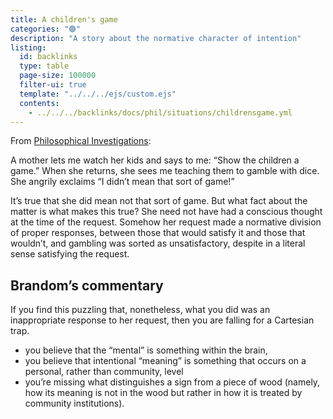 ```yaml
---
title: A children's game
categories: "🟢"
description: "A story about the normative character of intention"
listing:
  id: backlinks
  type: table
  page-size: 100000
  filter-ui: true
  template: "../../../ejs/custom.ejs"
  contents:
    - ../../../backlinks/docs/phil/situations/childrensgame.yml
---
```



From [Philosophical Investigations](/docs/phil/people/wittgenstein/works/pi#aphorism-69):

A mother lets me watch her kids and says to me: "Show the children a game." When 
she returns, she sees me teaching them to gamble with
dice. She angrily exclaims "I didn't mean that sort of game!"

It's true that she did mean not that sort of game. But what fact about the 
matter is what makes this true? She need not have had a 
conscious thought at the time of the request. Somehow her request made a 
normative division of proper responses, between those that would satisfy it 
and those that wouldn't, and gambling was sorted as unsatisfactory, despite 
in a literal sense satisfying the request.

## Brandom's commentary
If you find this puzzling that, nonetheless, what you did 
was an inappropriate 
response to her request, then you are falling for a Cartesian trap.
  
  - you believe that the "mental" is something within the brain, 
  - you believe that intentional "meaning" is something that occurs on a 
    personal, rather than community, level
  - you're missing what distinguishes a sign from a piece of wood (namely, how 
    its meaning is not in the wood but rather in how it is treated by 
    community institutions).
